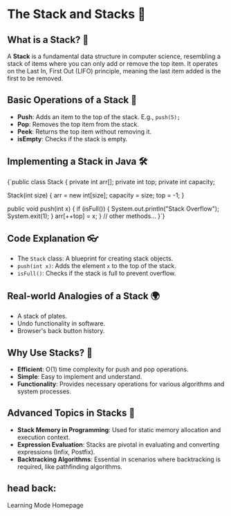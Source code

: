 
<ProgressBar
  color="#F1959B"
  height={5}
  direction="right"
  position="top"
  gradient={true}
  gradientColor="#EA4C46"
/>

# The Stack and Stacks 🥞

## What is a Stack? 🤔

A **Stack** is a fundamental data structure in computer science, resembling a stack of items where you can only add or remove the top item. It operates on the Last In, First Out (LIFO) principle, meaning the last item added is the first to be removed.

## Basic Operations of a Stack 🔨
- **Push**: Adds an item to the top of the stack. E.g., `push(5);`
- **Pop**: Removes the top item from the stack.
- **Peek**: Returns the top item without removing it.
- **isEmpty**: Checks if the stack is empty.

## Implementing a Stack in Java 🛠️

<CodeBlock>
{`public class Stack {
   private int arr[];
   private int top;
   private int capacity;

   Stack(int size) {
      arr = new int[size];
      capacity = size;
      top = -1;
   }

   public void push(int x) {
      if (isFull()) {
         System.out.println("Stack Overflow");
         System.exit(1);
      }
      arr[++top] = x;
   }
   // other methods...
}`}
</CodeBlock>

## Code Explanation 👓
- The `Stack` class: A blueprint for creating stack objects.
- `push(int x)`: Adds the element `x` to the top of the stack.
- `isFull()`: Checks if the stack is full to prevent overflow.

## Real-world Analogies of a Stack 🌍
- A stack of plates.
- Undo functionality in software.
- Browser's back button history.

## Why Use Stacks? 🌟
- **Efficient**: O(1) time complexity for push and pop operations.
- **Simple**: Easy to implement and understand.
- **Functionality**: Provides necessary operations for various algorithms and system processes.

## Advanced Topics in Stacks 🚀
- **Stack Memory in Programming**: Used for static memory allocation and execution context.
- **Expression Evaluation**: Stacks are pivotal in evaluating and converting expressions (Infix, Postfix).
- **Backtracking Algorithms**: Essential in scenarios where backtracking is required, like pathfinding algorithms.

## head back:
<Link to="/learning" className="Link">Learning Mode Homepage</Link>
